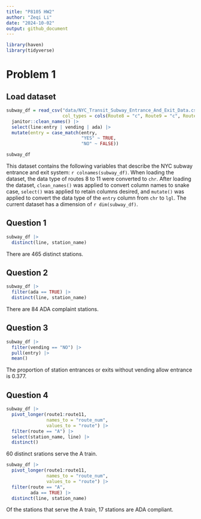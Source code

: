 ```yaml
---
title: "P8105 HW2"
author: "Zeqi Li"
date: "2024-10-02"
output: github_document
---
```


```r
library(haven)
library(tidyverse)
```

# Problem 1

## Load dataset

```r
subway_df = read_csv("data/NYC_Transit_Subway_Entrance_And_Exit_Data.csv",
                     col_types = cols(Route8 = "c", Route9 = "c", Route10 = "c", Route11 = "c")) |>
  janitor::clean_names() |> 
  select(line:entry | vending | ada) |> 
  mutate(entry = case_match(entry, 
                            "YES" ~ TRUE,
                            "NO" ~ FALSE))

subway_df
```
This dataset contains the following variables that describe the NYC subway 
entrance and exit system: `r colnames(subway_df)`. When loading the dataset, 
the data type of routes 8 to 11 were converted to `chr`. After loading the 
dataset, `clean_names()` was applied to convert column names to snake case, 
`select()` was applied to retain columns desired, and `mutate()` was applied to 
convert the data type of the `entry` column from `chr` to `lgl`. The current 
dataset has a dimension of `r dim(subway_df)`. 

## Question 1
```r
subway_df |> 
  distinct(line, station_name)
```
There are 465 distinct stations.

## Question 2
```r
subway_df |> 
  filter(ada == TRUE) |> 
  distinct(line, station_name)
```
There are 84 ADA complaint stations.

## Question 3
```r
subway_df |> 
  filter(vending == "NO") |> 
  pull(entry) |> 
  mean()
```
The proportion of station entrances or exits without vending allow entrance is 
0.377.

## Question 4
```r
subway_df |> 
  pivot_longer(route1:route11,
               names_to = "route_num",
               values_to = "route") |> 
  filter(route == "A") |> 
  select(station_name, line) |> 
  distinct()
```
60 distinct srations serve the A train.

```r
subway_df |> 
  pivot_longer(route1:route11,
               names_to = "route_num",
               values_to = "route") |> 
  filter(route == "A", 
         ada == TRUE) |> 
  distinct(line, station_name)
```
Of the stations that serve the A train, 17 stations are ADA compliant.


